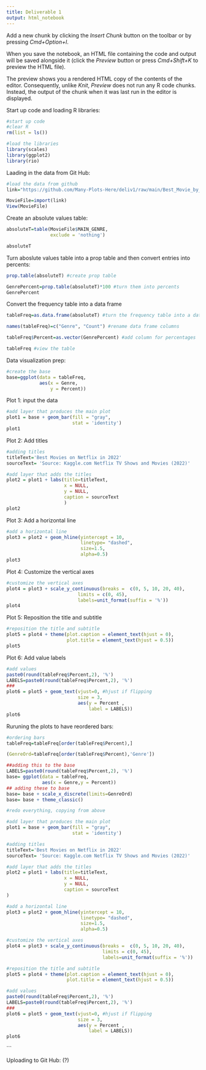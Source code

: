 ```yaml
---
title: Deliverable 1 
output: html_notebook
---
```


Add a new chunk by clicking the *Insert Chunk* button on the toolbar or by pressing *Cmd+Option+I*.

When you save the notebook, an HTML file containing the code and output will be saved alongside it (click the *Preview* button or press *Cmd+Shift+K* to preview the HTML file). 

The preview shows you a rendered HTML copy of the contents of the editor. Consequently, unlike *Knit*, *Preview* does not run any R code chunks. Instead, the output of the chunk when it was last run in the editor is displayed.

Start up code and loading R libraries: 

```r
#start up code 
#clear R
rm(list = ls())

#load the libraries 
library(scales)
library(ggplot2)
library(rio)
```

Laading in the data from Git Hub: 

```r
#load the data from github 
link="https://github.com/Many-Plots-Here/deliv1/raw/main/Best_Movie_by_Year_Netflix.csv"

MovieFile=import(link)
View(MovieFile)
```

Create an absolute values table: 
```r
absoluteT=table(MovieFile$MAIN_GENRE,
                exclude = 'nothing')

absoluteT
```

Turn aboslute values table into a prop table and then convert entries into percents:
```r
prop.table(absoluteT) #create prop table 

GenrePercent=prop.table(absoluteT)*100 #turn them into percents 
GenrePercent

```

Convert the frequency table into a data frame 
```r
tableFreq=as.data.frame(absoluteT) #turn the frequency table into a data frame 

names(tableFreq)=c("Genre", "Count") #rename data frame columns 

tableFreq$Percent=as.vector(GenrePercent) #add column for percentages 

tableFreq #view the table 
```
Data visualization prep: 
```r
#create the base 
base=ggplot(data = tableFreq,
            aes(x = Genre, 
                y = Percent))
```

Plot 1: input the data 
```r
#add layer that produces the main plot 
plot1 = base + geom_bar(fill = "gray",
                        stat = 'identity')
plot1
```

Plot 2: Add titles 
```r
#adding titles
titleText='Best Movies on Netflix in 2022'
sourceText= 'Source: Kaggle.com Netflix TV Shows and Movies (2022)'

#add layer that adds the titles
plot2 = plot1 + labs(title=titleText,
                     x = NULL,
                     y = NULL,
                     caption = sourceText
                     )
plot2
```

Plot 3: Add a horizontal line 
```r
#add a horizontal line
plot3 = plot2 + geom_hline(yintercept = 10,
                           linetype= "dashed",
                           size=1.5,
                           alpha=0.5)
plot3
```
Plot 4: Customize the vertical axes 
```r
#customize the vertical axes 
plot4 = plot3 + scale_y_continuous(breaks =  c(0, 5, 10, 20, 40),
                          limits = c(0, 45),
                          labels=unit_format(suffix = '%'))
plot4
```
Plot 5: Reposition the title and subtitle
```r
#reposition the title and subtitle
plot5 = plot4 + theme(plot.caption = element_text(hjust = 0), 
                      plot.title = element_text(hjust = 0.5))
plot5
```
Plot 6: Add value labels 
```r
#add values 
paste0(round(tableFreq$Percent,2), '%')
LABELS=paste0(round(tableFreq$Percent,2), '%')
###
plot6 = plot5 + geom_text(vjust=0, #hjust if flipping
                          size = 3,
                          aes(y = Percent ,
                              label = LABELS))
plot6

```
Ruruning the plots to have reordered bars:
```r
#ordering bars
tableFreq=tableFreq[order(tableFreq$Percent),]

(GenreOrd=tableFreq[order(tableFreq$Percent),'Genre'])

##adding this to the base 
LABELS=paste0(round(tableFreq$Percent,2), '%')
base= ggplot(data = tableFreq, 
             aes(x = Genre,y = Percent)) 
## adding these to base
base= base + scale_x_discrete(limits=GenreOrd) 
base= base + theme_classic()

#redo everything, copying from above 

#add layer that produces the main plot 
plot1 = base + geom_bar(fill = "gray",
                        stat = 'identity')

#adding titles
titleText='Best Movies on Netflix in 2022'
sourceText= 'Source: Kaggle.com Netflix TV Shows and Movies (2022)'

#add layer that adds the titles
plot2 = plot1 + labs(title=titleText,
                     x = NULL,
                     y = NULL,
                     caption = sourceText
)

#add a horizontal line
plot3 = plot2 + geom_hline(yintercept = 10,
                           linetype= "dashed",
                           size=1.5,
                           alpha=0.5)

#customize the vertical axes 
plot4 = plot3 + scale_y_continuous(breaks =  c(0, 5, 10, 20, 40),
                                   limits = c(0, 45),
                                   labels=unit_format(suffix = '%'))

#reposition the title and subtitle
plot5 = plot4 + theme(plot.caption = element_text(hjust = 0), 
                      plot.title = element_text(hjust = 0.5))

#add values 
paste0(round(tableFreq$Percent,2), '%')
LABELS=paste0(round(tableFreq$Percent,2), '%')
###
plot6 = plot5 + geom_text(vjust=0, #hjust if flipping
                          size = 3,
                          aes(y = Percent ,
                              label = LABELS))
plot6
```
```

Uploading to Git Hub: (?)

